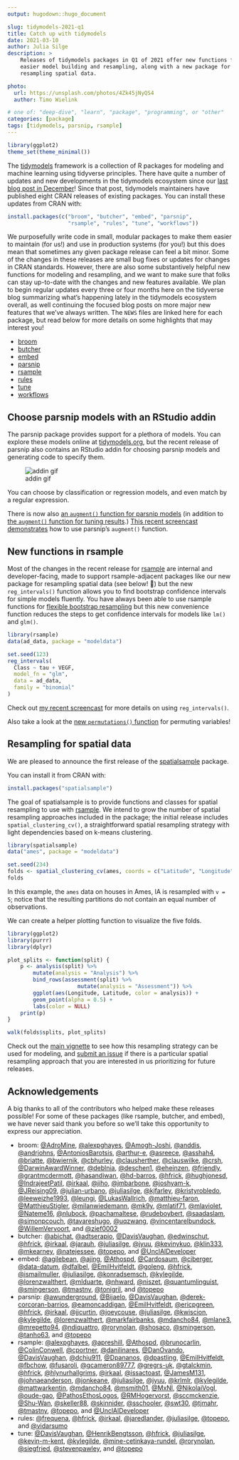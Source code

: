 ```yaml
---
output: hugodown::hugo_document

slug: tidymodels-2021-q1
title: Catch up with tidymodels
date: 2021-03-10
author: Julia Silge
description: >
    Releases of tidymodels packages in Q1 of 2021 offer new functions for 
    easier model building and resampling, along with a new package for 
    resampling spatial data.

photo:
  url: https://unsplash.com/photos/4Zk45jNyQS4
  author: Timo Wielink

# one of: "deep-dive", "learn", "package", "programming", or "other"
categories: [package] 
tags: [tidymodels, parsnip, rsample]
---
```


<!--
TODO:
* [ ] Pick category and tags (see existing with `hugodown::tidy_show_meta()`)
* [ ] Find photo & update yaml metadata
* [ ] Create `thumbnail-sq.jpg`; height and width should be equal
* [ ] Create `thumbnail-wd.jpg`; width should be >5x height
* [ ] `hugodown::use_tidy_thumbnails()`
* [ ] Add intro sentence
* [ ] `usethis::use_tidy_thanks()`
-->

```r
library(ggplot2)
theme_set(theme_minimal())
```


The [tidymodels](https://www.tidymodels.org/) framework is a collection of R packages for modeling and machine learning using tidyverse principles. There have quite a number of updates and new developments in the tidymodels ecosystem since our [last blog post in December](https://www.tidyverse.org/blog/2020/12/finetune-0-0-1/)! Since that post, tidymodels maintainers have published eight CRAN releases of existing packages. You can install these updates from CRAN with:

```r
install.packages(c("broom", "butcher", "embed", "parsnip",
                   "rsample", "rules", "tune", "workflows"))
```

We purposefully write code in small, modular packages to make them easier to maintain (for us!) and use in production systems (for you!) but this does mean that sometimes any given package release can feel a bit minor. Some of the changes in these releases are small bug fixes or updates for changes in CRAN standards. However, there are also some substantively helpful new functions for modeling and resampling, and we want to make sure that folks can stay up-to-date with the changes and new features available. We plan to begin regular updates every three or four months here on the tidyverse blog summarizing what's happening lately in the tidymodels ecosystem overall, as well continuing the focused blog posts on more major new features that we've always written. The `NEWS` files are linked here for each package, but read below for more details on some highlights that may interest you!

- [broom](https://broom.tidymodels.org/news/#broom-0-7-5-2021-02-19)
- [butcher](https://butcher.tidymodels.org/news/#butcher-0-1-3-2021-03-04)
- [embed](https://embed.tidymodels.org/news/#embed-0-1-4-2021-01-16)
- [parsnip](https://parsnip.tidymodels.org/news/#parsnip-0-1-5-2021-01-19)
- [rsample](https://rsample.tidymodels.org/news/index.html#rsample-0-0-9-2021-02-17)
- [rules](https://rules.tidymodels.org/news/#rules-0-1-1-2021-01-16)
- [tune](https://tune.tidymodels.org/news/index.html#tune-0-1-3-2021-02-28)
- [workflows](https://workflows.tidymodels.org/news/index.html#workflows-0-2-2-2021-03-10)

## Choose parsnip models with an RStudio addin

The parsnip package provides support for a plethora of models. You can explore these models online at [tidymodels.org](https://www.tidymodels.org/find/parsnip/), but the recent release of parsnip also contains an RStudio addin for choosing parsnip models and generating code to specify them.

![addin gif](parsnip_addin.gif)

You can choose by classification or regression models, and even match by a regular expression.

There is now also [an `augment()` function for parsnip models](https://parsnip.tidymodels.org/reference/augment.html) (in addition to [the `augment()` function for tuning results](https://tune.tidymodels.org/reference/augment.html).) [This recent screencast demonstrates](https://juliasilge.com/blog/student-debt/) how to use parsnip's `augment()` function.

## New functions in rsample

Most of the changes in the recent release for [rsample](https://rsample.tidymodels.org/) are internal and developer-facing, made to support rsample-adjacent packages like our new package for resampling spatial data (see below! 👀) but the new `reg_intervals()` function allows you to find bootstrap confidence intervals for simple models fluently. You have always been able to use rsample functions for [flexible bootstrap resampling](https://www.tidymodels.org/learn/statistics/bootstrap/) but this new convenience function reduces the steps to get confidence intervals for models like `lm()` and `glm()`.

```r
library(rsample)
data(ad_data, package = "modeldata")

set.seed(123)
reg_intervals(
  Class ~ tau + VEGF,
  model_fn = "glm", 
  data = ad_data, 
  family = "binomial"
)
```

Check out [my recent screencast](https://juliasilge.com/blog/superbowl-conf-int/) for more details on using `reg_intervals()`.

Also take a look at the [new `permutations()` function](https://rsample.tidymodels.org/reference/permutations.html) for permuting variables!

## Resampling for spatial data

We are pleased to announce the first release of the [spatialsample](https://spatialsample.tidymodels.org/) package.

You can install it from CRAN with:

```r
install.packages("spatialsample")
```

The goal of spatialsample is to provide functions and classes for spatial resampling to use with [rsample](https://rsample.tidymodels.org/). We intend to grow the number of spatial resampling approaches included in the package; the initial release includes `spatial_clustering_cv()`, a straightforward spatial resampling strategy with light dependencies based on k-means clustering.

```r
library(spatialsample)
data("ames", package = "modeldata")

set.seed(234)
folds <- spatial_clustering_cv(ames, coords = c("Latitude", "Longitude"), v = 5)
folds
```

In this example, the `ames` data on houses in Ames, IA is resampled with `v = 5`; notice that the resulting partitions do not contain an equal number of observations.

We can create a helper plotting function to visualize the five folds.

```r
library(ggplot2)
library(purrr)
library(dplyr)

plot_splits <- function(split) {
    p <- analysis(split) %>%
        mutate(analysis = "Analysis") %>%
        bind_rows(assessment(split) %>%
                      mutate(analysis = "Assessment")) %>%
        ggplot(aes(Longitude, Latitude, color = analysis)) + 
        geom_point(alpha = 0.5) +
        labs(color = NULL)
    print(p)
}

walk(folds$splits, plot_splits)
```

Check out the [main vignette](https://spatialsample.tidymodels.org/articles/spatialsample.html) to see how this resampling strategy can be used for modeling, and [submit an issue](https://github.com/tidymodels/spatialsample/issues) if there is a particular spatial resampling approach that you are interested in us prioritizing for future releases.

## Acknowledgements

A big thanks to all of the contributors who helped make these releases possible! For some of these packages (like rsample, butcher, and embed), we have never said thank you before so we'll take this opportunity to express our appreciation.

- broom: [&#x0040;AdroMine](https://github.com/AdroMine), [&#x0040;alexpghayes](https://github.com/alexpghayes), [&#x0040;Amogh-Joshi](https://github.com/Amogh-Joshi), [&#x0040;anddis](https://github.com/anddis), [&#x0040;andrjohns](https://github.com/andrjohns), [&#x0040;AntoniosBarotsis](https://github.com/AntoniosBarotsis), [&#x0040;arthur-e](https://github.com/arthur-e), [&#x0040;asreece](https://github.com/asreece), [&#x0040;asshah4](https://github.com/asshah4), [&#x0040;briatte](https://github.com/briatte), [&#x0040;bwiernik](https://github.com/bwiernik), [&#x0040;cbhurley](https://github.com/cbhurley), [&#x0040;clausherther](https://github.com/clausherther), [&#x0040;clauswilke](https://github.com/clauswilke), [&#x0040;crsh](https://github.com/crsh), [&#x0040;DarwinAwardWinner](https://github.com/DarwinAwardWinner), [&#x0040;deblnia](https://github.com/deblnia), [&#x0040;deschen1](https://github.com/deschen1), [&#x0040;eheinzen](https://github.com/eheinzen), [&#x0040;friendly](https://github.com/friendly), [&#x0040;grantmcdermott](https://github.com/grantmcdermott), [&#x0040;hasandiwan](https://github.com/hasandiwan), [&#x0040;hd-barros](https://github.com/hd-barros), [&#x0040;hfrick](https://github.com/hfrick), [&#x0040;hughjonesd](https://github.com/hughjonesd), [&#x0040;IndrajeetPatil](https://github.com/IndrajeetPatil), [&#x0040;irkaal](https://github.com/irkaal), [&#x0040;jiho](https://github.com/jiho), [&#x0040;jmbarbone](https://github.com/jmbarbone), [&#x0040;joshyam-k](https://github.com/joshyam-k), [&#x0040;JReising09](https://github.com/JReising09), [&#x0040;julian-urbano](https://github.com/julian-urbano), [&#x0040;juliasilge](https://github.com/juliasilge), [&#x0040;kjfarley](https://github.com/kjfarley), [&#x0040;kristyrobledo](https://github.com/kristyrobledo), [&#x0040;leeweizhe1993](https://github.com/leeweizhe1993), [&#x0040;leungi](https://github.com/leungi), [&#x0040;LukasWallrich](https://github.com/LukasWallrich), [&#x0040;matthieu-faron](https://github.com/matthieu-faron), [&#x0040;MatthieuStigler](https://github.com/MatthieuStigler), [&#x0040;milanwiedemann](https://github.com/milanwiedemann), [&#x0040;mk9y](https://github.com/mk9y), [&#x0040;mlatif71](https://github.com/mlatif71), [&#x0040;mlaviolet](https://github.com/mlaviolet), [&#x0040;Nateme16](https://github.com/Nateme16), [&#x0040;nlubock](https://github.com/nlubock), [&#x0040;pachamaltese](https://github.com/pachamaltese), [&#x0040;rudeboybert](https://github.com/rudeboybert), [&#x0040;saadaslam](https://github.com/saadaslam), [&#x0040;simonpcouch](https://github.com/simonpcouch), [&#x0040;tavareshugo](https://github.com/tavareshugo), [&#x0040;uqzwang](https://github.com/uqzwang), [&#x0040;vincentarelbundock](https://github.com/vincentarelbundock), [&#x0040;WillemVervoort](https://github.com/WillemVervoort), and [&#x0040;zief0002](https://github.com/zief0002)
- butcher: [&#x0040;abichat](https://github.com/abichat), [&#x0040;adtserapio](https://github.com/adtserapio), [&#x0040;DavisVaughan](https://github.com/DavisVaughan), [&#x0040;edwinschut](https://github.com/edwinschut), [&#x0040;hfrick](https://github.com/hfrick), [&#x0040;irkaal](https://github.com/irkaal), [&#x0040;jarauh](https://github.com/jarauh), [&#x0040;juliasilge](https://github.com/juliasilge), [&#x0040;jyuu](https://github.com/jyuu), [&#x0040;kevinykuo](https://github.com/kevinykuo), [&#x0040;klin333](https://github.com/klin333), [&#x0040;mkearney](https://github.com/mkearney), [&#x0040;natejessee](https://github.com/natejessee), [&#x0040;topepo](https://github.com/topepo), and [&#x0040;UnclAlDeveloper](https://github.com/UnclAlDeveloper)
- embed: [&#x0040;agilebean](https://github.com/agilebean), [&#x0040;ajing](https://github.com/ajing), [&#x0040;Athospd](https://github.com/Athospd), [&#x0040;Cardosaum](https://github.com/Cardosaum), [&#x0040;ciberger](https://github.com/ciberger), [&#x0040;data-datum](https://github.com/data-datum), [&#x0040;dfalbel](https://github.com/dfalbel), [&#x0040;EmilHvitfeldt](https://github.com/EmilHvitfeldt), [&#x0040;goleng](https://github.com/goleng), [&#x0040;hfrick](https://github.com/hfrick), [&#x0040;ismailmuller](https://github.com/ismailmuller), [&#x0040;juliasilge](https://github.com/juliasilge), [&#x0040;konradsemsch](https://github.com/konradsemsch), [&#x0040;kylegilde](https://github.com/kylegilde), [&#x0040;lorenzwalthert](https://github.com/lorenzwalthert), [&#x0040;mlduarte](https://github.com/mlduarte), [&#x0040;nhward](https://github.com/nhward), [&#x0040;niszet](https://github.com/niszet), [&#x0040;quantumlinguist](https://github.com/quantumlinguist), [&#x0040;smingerson](https://github.com/smingerson), [&#x0040;tmastny](https://github.com/tmastny), [&#x0040;tonigril](https://github.com/tonigril), and [&#x0040;topepo](https://github.com/topepo)
- parsnip: [&#x0040;awunderground](https://github.com/awunderground), [&#x0040;Bijaelo](https://github.com/Bijaelo), [&#x0040;DavisVaughan](https://github.com/DavisVaughan), [&#x0040;derek-corcoran-barrios](https://github.com/derek-corcoran-barrios), [&#x0040;eamoncaddigan](https://github.com/eamoncaddigan), [&#x0040;EmilHvitfeldt](https://github.com/EmilHvitfeldt), [&#x0040;ericpgreen](https://github.com/ericpgreen), [&#x0040;hfrick](https://github.com/hfrick), [&#x0040;irkaal](https://github.com/irkaal), [&#x0040;jjcurtin](https://github.com/jjcurtin), [&#x0040;joeycouse](https://github.com/joeycouse), [&#x0040;juliasilge](https://github.com/juliasilge), [&#x0040;kwiscion](https://github.com/kwiscion), [&#x0040;kylegilde](https://github.com/kylegilde), [&#x0040;lorenzwalthert](https://github.com/lorenzwalthert), [&#x0040;markfairbanks](https://github.com/markfairbanks), [&#x0040;mdancho84](https://github.com/mdancho84), [&#x0040;mlane3](https://github.com/mlane3), [&#x0040;mrepetto94](https://github.com/mrepetto94), [&#x0040;ndiquattro](https://github.com/ndiquattro), [&#x0040;rorynolan](https://github.com/rorynolan), [&#x0040;shosaco](https://github.com/shosaco), [&#x0040;smingerson](https://github.com/smingerson), [&#x0040;tanho63](https://github.com/tanho63), and [&#x0040;topepo](https://github.com/topepo)
- rsample: [&#x0040;alexpghayes](https://github.com/alexpghayes), [&#x0040;apreshill](https://github.com/apreshill), [&#x0040;Athospd](https://github.com/Athospd), [&#x0040;brunocarlin](https://github.com/brunocarlin), [&#x0040;ColinConwell](https://github.com/ColinConwell), [&#x0040;cportner](https://github.com/cportner), [&#x0040;danilinares](https://github.com/danilinares), [&#x0040;DanOvando](https://github.com/DanOvando), [&#x0040;DavisVaughan](https://github.com/DavisVaughan), [&#x0040;dchiu911](https://github.com/dchiu911), [&#x0040;Dpananos](https://github.com/Dpananos), [&#x0040;dpastling](https://github.com/dpastling), [&#x0040;EmilHvitfeldt](https://github.com/EmilHvitfeldt), [&#x0040;fbchow](https://github.com/fbchow), [&#x0040;fusaroli](https://github.com/fusaroli), [&#x0040;gcameron89777](https://github.com/gcameron89777), [&#x0040;gregrs-uk](https://github.com/gregrs-uk), [&#x0040;gtalckmin](https://github.com/gtalckmin), [&#x0040;hfrick](https://github.com/hfrick), [&#x0040;hlynurhallgrims](https://github.com/hlynurhallgrims), [&#x0040;irkaal](https://github.com/irkaal), [&#x0040;issactoast](https://github.com/issactoast), [&#x0040;JamesM131](https://github.com/JamesM131), [&#x0040;johnaeanderson](https://github.com/johnaeanderson), [&#x0040;jonkeane](https://github.com/jonkeane), [&#x0040;juliasilge](https://github.com/juliasilge), [&#x0040;jyuu](https://github.com/jyuu), [&#x0040;krlmlr](https://github.com/krlmlr), [&#x0040;kylegilde](https://github.com/kylegilde), [&#x0040;mattwarkentin](https://github.com/mattwarkentin), [&#x0040;mdancho84](https://github.com/mdancho84), [&#x0040;msmith01](https://github.com/msmith01), [&#x0040;MxNl](https://github.com/MxNl), [&#x0040;NikolaiVogl](https://github.com/NikolaiVogl), [&#x0040;oude-gao](https://github.com/oude-gao), [&#x0040;PathosEthosLogos](https://github.com/PathosEthosLogos), [&#x0040;RMHogervorst](https://github.com/RMHogervorst), [&#x0040;sccmckenzie](https://github.com/sccmckenzie), [&#x0040;Shu-Wan](https://github.com/Shu-Wan), [&#x0040;skeller88](https://github.com/skeller88), [&#x0040;skinnider](https://github.com/skinnider), [&#x0040;sschooler](https://github.com/sschooler), [&#x0040;swt30](https://github.com/swt30), [&#x0040;tjmahr](https://github.com/tjmahr), [&#x0040;tmastny](https://github.com/tmastny), [&#x0040;topepo](https://github.com/topepo), and [&#x0040;UnclAlDeveloper](https://github.com/UnclAlDeveloper)
- rules: [&#x0040;frequena](https://github.com/frequena), [&#x0040;hfrick](https://github.com/hfrick), [&#x0040;irkaal](https://github.com/irkaal), [&#x0040;jaredlander](https://github.com/jaredlander), [&#x0040;juliasilge](https://github.com/juliasilge), [&#x0040;topepo](https://github.com/topepo), and [&#x0040;vidarsumo](https://github.com/vidarsumo)
- tune: [&#x0040;DavisVaughan](https://github.com/DavisVaughan), [&#x0040;HenrikBengtsson](https://github.com/HenrikBengtsson), [&#x0040;hfrick](https://github.com/hfrick), [&#x0040;juliasilge](https://github.com/juliasilge), [&#x0040;kevin-m-kent](https://github.com/kevin-m-kent), [&#x0040;kylegilde](https://github.com/kylegilde), [&#x0040;mine-cetinkaya-rundel](https://github.com/mine-cetinkaya-rundel), [&#x0040;rorynolan](https://github.com/rorynolan), [&#x0040;siegfried](https://github.com/siegfried), [&#x0040;stevenpawley](https://github.com/stevenpawley), and [&#x0040;topepo](https://github.com/topepo)

